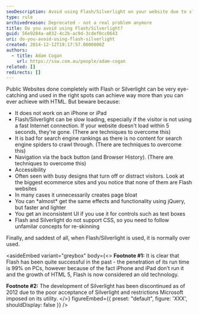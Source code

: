 ```yaml
---
seoDescription: Avoid using Flash/Silverlight on your website due to slow loading times, poor search engine rankings, and limited accessibility, opting instead for HTML/CSS-based solutions like jQuery.
type: rule
archivedreason: Deprecated - not a real problem anymore
title: Do you avoid using Flash/Silverlight?
guid: 56e9284a-a032-4c2b-ac9d-3cdef0cc0643
uri: do-you-avoid-using-flash-silverlight
created: 2014-12-12T19:17:57.0000000Z
authors:
  - title: Adam Cogan
    url: https://ssw.com.au/people/adam-cogan
related: []
redirects: []
---
```


Public Websites done completely with Flash or Silverlight can be very eye-catching and used in the right spots can achieve way more than you can ever achieve with HTML. But beware because:
- It does not work on an iPhone or iPad
- Flash/Silverlight can be slow loading, especially if the visitor is not using a fast Internet connection. If your website doesn't load within 5 seconds, they're gone. (There are techniques to overcome this)
- It is bad for search engine rankings as there is no content for search engine spiders to crawl through. (There are techniques to overcome this)
- Navigation via the back button (and Browser History). (There are techniques to overcome this)
- Accessibility
- Often seen with busy designs that turn off or distract visitors. Look at the biggest ecommerce sites and you notice that none of them are Flash websites
- In many cases it unnecessarily creates page bloat
- You can \*almost\* get the same effects and functionality using jQuery, but faster and lighter
- You get an inconsistent UI if you use it for controls such as text boxes
- Flash and Silverlight do not support CSS, so you need to follow unfamilar concepts for re-skinning

Finally, and saddest of all, when Flash/Silverlight is used, it is normally over used.

<asideEmbed
  variant="greybox"
  body={<>
    **Footnote #1:** It is clear that Flash has been quite successful in the past - the penetration of its run time is 99% on PCs, however because of the fact iPhone and iPad don’t run it and the growth of HTML 5, Flash is now considered an old technology.

**Footnote #2:** The development of Silverlight has been discontinued as of 2012 due to the poor acceptance of Silverlight and restrictions Microsoft imposed on its utility.
  </>}
  figureEmbed={{
    preset: "default",
    figure: 'XXX',
    shouldDisplay: false
  }}
/>